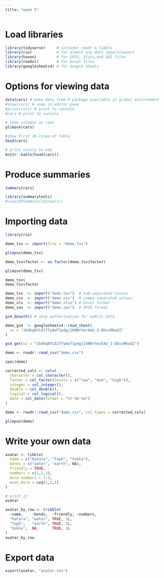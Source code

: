 ```yaml
---
title: "week 5"
---
```


# Load libraries

```r
library(tidyverse)     # includes readr & tibble
library(rio)           # for almost any data import/export
library(haven)         # for SPSS, Stata,and SAS files
library(readxl)        # for Excel files
library(googlesheets4) # for Google Sheets
```

# Options for viewing data

```r
data(cars) # make data from R package available in global environment
#View(cars) # view in editor pane
#print(cars) # print to console
#cars # print to console

# show columns as rows
glimpse(cars)

#show first 10 lines of table
head(cars)

# print nicely to web
knitr::kable(head(cars))

```


# Produce summaries

```r
summary(cars)
```

```r
library(summarytools)
#view(dfSummary(starwars))

```

# Importing data

```r
library(rio)

demo_tsv <- import(file = "demo.tsv")

glimpse(demo_tsv)

demo_tsv$factor <- as.factor(demo_tsv$factor)

glimpse(demo_tsv)

demo_tsv$
demo_tsv$factor

```

```r
demo_tsv  <- import("demo.tsv")  # tab-separated values
demo_csv  <- import("demo.csv")  # comma-separated values
demo_xls  <- import("demo.xlsx") # Excel format
demo_sav  <- import("demo.sav")  # SPSS format
```

```r
gs4_deauth() # skip authorisation for public data

demo_gs4  <- googlesheets4::read_sheet(
  ss = "16dkq0YL0J7fyAwT1pdgj1bNNrheckAU_2-DKuuM6aGI"
)

gs4_get(ss = "16dkq0YL0J7fyAwT1pdgj1bNNrheckAU_2-DKuuM6aGI")
```

```r
demo <- readr::read_csv("demo.csv")

spec(demo)

corrected_cols <- cols(
  character = col_character(),
  factor = col_factor(levels = c("low", "med", "high")),
  integer = col_integer(),
  double = col_double(),
  logical = col_logical(),
  date = col_date(format = "%Y-%m-%d")
)

demo <- readr::read_csv("demo.csv", col_types = corrected_cols)

glimpse(demo)

```


# Write your own data

```r

avatar <- tibble(
  name = c("Katara", "Toph", "Sokka"),
  bends = c("water", "earth", NA),
  friendly = TRUE,
  numbers = c(1,2,3),
  more_numbers = 1:3,
  even_more = seq(1,3,1)
)

# print it
avatar
```


```r
avatar_by_row <- tribble(
  ~name,    ~bends,  ~friendly, ~numbers,
  "Katara", "water", TRUE, 1L,
  "Toph",   "earth", TRUE, 2L,
  "Sokka",  NA,      TRUE, 3L
)
avatar_by_row
```

# Export data

```r
export(avatar, "avatar.csv")
```


